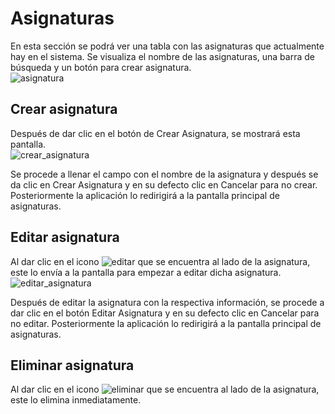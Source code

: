 
# Asignaturas
En esta sección se podrá ver una tabla con las asignaturas que actualmente hay en el sistema. 
Se visualiza el nombre de las asignaturas, una barra de búsqueda y un botón para 
crear asignatura.
<br />
<Image src="/asignatura.png" alt="asignatura" width={1357} height={606} />

## Crear asignatura
Después de dar clic en el botón de Crear Asignatura, se mostrará esta pantalla.
<br />
<Image src="/crear_asignatura.png" alt="crear_asignatura" width={1355} height={606} />

Se procede a llenar el campo con el nombre de la asignatura y después se da clic 
en Crear Asignatura y en su defecto clic en Cancelar para no crear. 
Posteriormente la aplicación lo redirigirá a la pantalla principal de asignaturas.

## Editar asignatura
Al dar clic en el icono <Image src="/pencil.png" alt="editar" width={41} height={44} />  que se encuentra al lado de la asignatura, 
este lo envía a la pantalla para empezar a editar dicha asignatura.
<br />
<Image src="/editar_asignatura.png" alt="editar_asignatura" width={1356} height={609} />

Después de editar la asignatura con la respectiva información, 
se procede a dar clic en el botón Editar Asignatura y en su defecto 
clic en Cancelar para no editar. 
Posteriormente la aplicación lo redirigirá a la pantalla principal de asignaturas.

## Eliminar asignatura
Al dar clic en el icono <Image src="/trash.png" alt="eliminar" width={41} height={44} />  que se encuentra al lado de la asignatura, 
este lo elimina inmediatamente.
